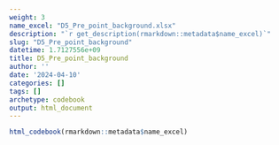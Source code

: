 ```yaml
---
weight: 3
name_excel: "D5_Pre_point_background.xlsx"
description: "`r get_description(rmarkdown::metadata$name_excel)`"
slug: "D5_Pre_point_background"
datetime: 1.7127556e+09
title: D5_Pre_point_background
author: ''
date: '2024-04-10'
categories: []
tags: []
archetype: codebook
output: html_document
---
```


```r
html_codebook(rmarkdown::metadata$name_excel)
```
